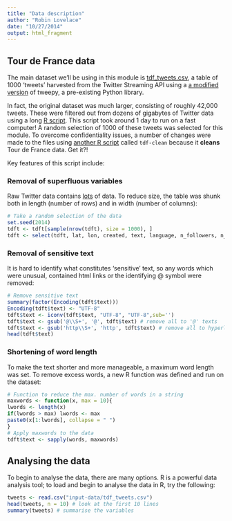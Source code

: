 ```yaml
---
title: "Data description"
author: "Robin Lovelace"
date: "10/27/2014"
output: html_fragment
---
```


## Tour de France data

The main dataset we'll be using in this module is [tdf_tweets.csv](https://github.com/MassAtLeeds/webGIS/blob/master/input-data/tdf_tweets.csv),
a table of 1000 'tweets' harvested from the Twitter Streaming API using a
[a modified version](https://github.com/Robinlovelace/tweepy) of tweepy,
a pre-existing Python library.

In fact, the original dataset was much larger, consisting
of roughly 42,000 tweets. These were
filtered out from dozens of gigabytes of Twitter data using a long [R script](https://github.com/Robinlovelace/tweepy/blob/master/filters/BigLoad-tdf.R).
This script took around 1 day to run on a fast computer! A random selection
of 1000 of these tweets was selected for this module.
To overcome confidentiality issues, a number of changes were made to the files
using [another R script](https://github.com/MassAtLeeds/webGIS/blob/master/R/tdf-clean.R) called `tdf-clean` because it **cleans** Tour de France data. Get it?!

Key features of this script include:

### Removal of superfluous variables

Raw Twitter data contains [lots](https://dev.twitter.com/rest/public) of data.
To reduce size, the table was shunk both in length (number of rows)
and in width (number of columns):

```r
# Take a random selection of the data
set.seed(2014)
tdft <- tdft[sample(nrow(tdft), size = 1000), ]
tdft <- select(tdft, lat, lon, created, text, language, n_followers, n_tweets, user_location)
```

### Removal of sensitive text

It is hard to identify what constitutes 'sensitive' text, so any words which
were unusual, contained html links or the identifying @ symbol were removed:

```r
# Remove sensitive text
summary(factor(Encoding(tdft$text)))
Encoding(tdft$text) <- "UTF-8"
tdft$text <- iconv(tdft$text, "UTF-8", "UTF-8",sub='')
tdft$text <- gsub('@\\S+', '@', tdft$text) # remove all to '@' texts
tdft$text <- gsub('http\\S+', 'http', tdft$text) # remove all to hyperlinks
head(tdft$text)
```

### Shortening of word length

To make the text shorter and more manageable, a maximum word length was set.
To remove excess words, a new R function was defined and run on the dataset:

```r
# Function to reduce the max. number of words in a string
maxwords <- function(x, max = 10){
lwords <- length(x)
if(lwords > max) lwords <- max
paste0(x[1:lwords], collapse = " ")
}
# Apply maxwords to the data
tdft$text <- sapply(words, maxwords)
```

## Analysing the data

To begin to analyse the data, there are many options.
R is a powerful data analysis tool; to load and begin to analyse the data in
R, try the following:

```r
tweets <- read.csv("input-data/tdf_tweets.csv")
head(tweets, n = 10) # look at the first 10 lines
summary(tweets) # summarise the variables
```
